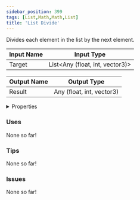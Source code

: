 ```yaml
---
sidebar_position: 399
tags: [List,Math,Math,List]
title: 'List Divide'
---
```


Divides each element in the list by the next element.



<IChip uuid="7e5af908-533d-4d42-b3c9-0159e2b5fd55"/>

| Input Name | Input Type |
|-----------|-----------|
| Target | List\<Any (float, int, vector3)\> |

| Output Name | Output Type |
|-----------|-----------|
| Result | Any (float, int, vector3) |


<details>
  <summary>Properties</summary>
  <div>
    <div>
    <table>
      <thead>
        <tr>
          <th>Is beta required?</th>
          <th>No</th>
        </tr>
        <tr>
          <th>Is this chip a trolling risk?</th>
          <th>No</th>
        </tr>
        <tr>
          <th>Is this chip a role assignment risk?</th>
          <th>No</th>
        </tr>
        <tr>
          <th>Chip UUID</th>
          <th>7e5af908-533d-4d42-b3c9-0159e2b5fd55</th>
        </tr>
        <tr>
          <th>Room availability</th>
          <th>Available everywhere</th>
        </tr>
      </thead>
    </table>
    </div>
  </div>
</details>

### Uses

None so far!

### Tips

None so far!

### Issues

None so far!